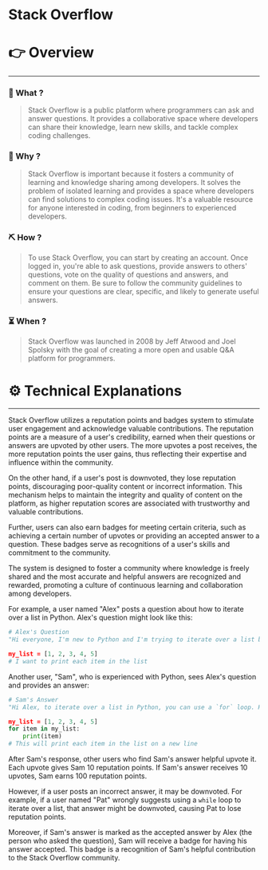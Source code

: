 # Stack Overflow


# 👉 Overview

---

### 👀 What ?

> Stack Overflow is a public platform where programmers can ask and answer questions. It provides a collaborative space where developers can share their knowledge, learn new skills, and tackle complex coding challenges.
> 

### 🧐 Why ?

> Stack Overflow is important because it fosters a community of learning and knowledge sharing among developers. It solves the problem of isolated learning and provides a space where developers can find solutions to complex coding issues. It's a valuable resource for anyone interested in coding, from beginners to experienced developers.
> 

### ⛏️ How ?

> To use Stack Overflow, you can start by creating an account. Once logged in, you're able to ask questions, provide answers to others' questions, vote on the quality of questions and answers, and comment on them. Be sure to follow the community guidelines to ensure your questions are clear, specific, and likely to generate useful answers.
> 

### ⏳ When ?

> Stack Overflow was launched in 2008 by Jeff Atwood and Joel Spolsky with the goal of creating a more open and usable Q&A platform for programmers.
> 

# ⚙️ Technical Explanations

---

Stack Overflow utilizes a reputation points and badges system to stimulate user engagement and acknowledge valuable contributions. The reputation points are a measure of a user's credibility, earned when their questions or answers are upvoted by other users. The more upvotes a post receives, the more reputation points the user gains, thus reflecting their expertise and influence within the community.

On the other hand, if a user's post is downvoted, they lose reputation points, discouraging poor-quality content or incorrect information. This mechanism helps to maintain the integrity and quality of content on the platform, as higher reputation scores are associated with trustworthy and valuable contributions.

Further, users can also earn badges for meeting certain criteria, such as achieving a certain number of upvotes or providing an accepted answer to a question. These badges serve as recognitions of a user's skills and commitment to the community.

The system is designed to foster a community where knowledge is freely shared and the most accurate and helpful answers are recognized and rewarded, promoting a culture of continuous learning and collaboration among developers.

For example, a user named "Alex" posts a question about how to iterate over a list in Python. Alex's question might look like this:

```python
# Alex's Question
"Hi everyone, I'm new to Python and I'm trying to iterate over a list but I'm not sure how to do it. Can anyone help? Here's what I have so far:

my_list = [1, 2, 3, 4, 5]
# I want to print each item in the list

```

Another user, "Sam", who is experienced with Python, sees Alex's question and provides an answer:

```python
# Sam's Answer
"Hi Alex, to iterate over a list in Python, you can use a `for` loop. Here's how you can do it:

my_list = [1, 2, 3, 4, 5]
for item in my_list:
    print(item)
# This will print each item in the list on a new line

```

After Sam's response, other users who find Sam's answer helpful upvote it. Each upvote gives Sam 10 reputation points. If Sam's answer receives 10 upvotes, Sam earns 100 reputation points.

However, if a user posts an incorrect answer, it may be downvoted. For example, if a user named "Pat" wrongly suggests using a `while` loop to iterate over a list, that answer might be downvoted, causing Pat to lose reputation points.

Moreover, if Sam's answer is marked as the accepted answer by Alex (the person who asked the question), Sam will receive a badge for having his answer accepted. This badge is a recognition of Sam's helpful contribution to the Stack Overflow community.
